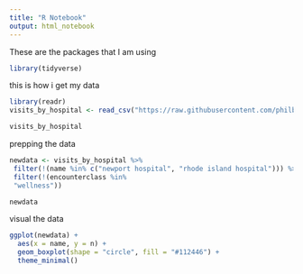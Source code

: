 ```yaml
---
title: "R Notebook"
output: html_notebook
---
```



These are the packages that I am using

```r

library(tidyverse)

```


this is how i get my data

```r
library(readr)
visits_by_hospital <- read_csv("https://raw.githubusercontent.com/philbowsher/Foundation-of-the-R-Workflow-workshop-2019-09-06/master/Examples/data/visits_by_hospital.csv")

visits_by_hospital

```

prepping the data

```r
newdata <- visits_by_hospital %>%
 filter(!(name %in% c("newport hospital", "rhode island hospital"))) %>%
 filter(!(encounterclass %in% 
 "wellness"))

newdata
```

visual the data


```r

ggplot(newdata) +
  aes(x = name, y = n) +
  geom_boxplot(shape = "circle", fill = "#112446") +
  theme_minimal()
```

